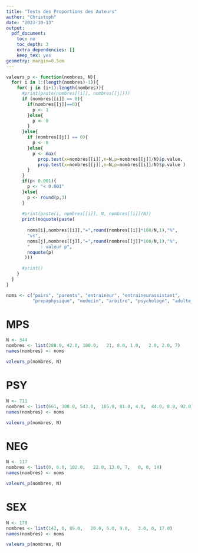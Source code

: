 ```yaml
---
title: "Tests des Proportions des Auteurs"
author: "Christoph"
date: "2023-10-13"
output:
  pdf_document:
    toc: no
    toc_depth: 3
    extra_dependencies: []
    keep_tex: yes
geometry: margin=0.5cm
---
```


```r
valeurs_p <- function(nombres, N){
  for( i in 1:(length(nombres)-1)){
    for( j in (i+1):length(nombres)){
      #print(paste(nombres[[i]], nombres[[j]]))
      if (nombres[[i]] == 0){
        if(nombres[[j]]==0){
          p <- 1
        }else{
          p <- 0
        }
      }else{
        if (nombres[[j]] == 0){
          p <- 0
        }else{
          p <- max(  
            prop.test(x=nombres[[i]],n=N,p=nombres[[j]]/N)$p.value, 
            prop.test(x=nombres[[j]],n=N,p=nombres[[i]]/N)$p.value )
        }
      }
      if(p< 0.001){
        p <- "< 0.001"
      }else{
        p <- round(p,3)
      }
 
      #print(paste(i, nombres[[i]], N, nombres[[i]]/N))
      print(noquote(paste(
      
        noms[i],nombres[[i]],"=",round(nombres[[i]]*100/N,1),"%",  
        "vs",
        noms[j],nombres[[j]],"=",round(nombres[[j]]*100/N,1),"%",  
        "    : valeur p",
        noquote(p)
       )))

      #print()
    } 
  }
}

noms <- c("pairs", "parents", "entraineur", "entraineurassistant", 
          "prepaphysique", "medecin", "arbitre", "psychologe", "adulte_autre")
```


# MPS

```r
N <- 344
nombres <- list(288.0, 42.0, 100.0,   21, 8.0, 1.0,   2.0, 2.0, 7)
names(nombres) <- noms

valeurs_p(nombres, N)
```


# PSY

```r
N <- 711
nombres <- list(661, 308.0, 543.0,  105.0, 81.0, 4.0,  44.0, 8.0, 92.0)
names(nombres) <- noms

valeurs_p(nombres, N)
```

# NEG

```r
N <- 117
nombres <- list(0, 6.0, 102.0,   22.0, 13.0, 7,   0, 0, 14)
names(nombres) <- noms

valeurs_p(nombres, N)
```

# SEX

```r
N <- 178
nombres <- list(142, 0, 89.0,   20.0, 6.0, 9.0,   3.0, 0, 17.0)
names(nombres) <- noms

valeurs_p(nombres, N)
```




